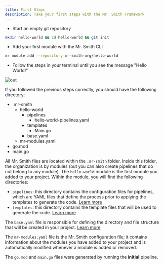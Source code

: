 ```yaml
---
title: First Steps
description: Take your first steps with the Mr. Smith Framework
---
```




- Start an empty git repository

```bash
mkdir hello-world && cd hello-world && git init
```

- Add your first module with the Mr. Smith CLI

```bash
mr module add --repository mr-smith-org/hello-world
```

- Follow the steps in your terminal until you see the message "Hello World!"

![out](https://github.com/user-attachments/assets/99762ca9-47ed-423f-b880-0891c1bfdf37)


If you followed the previous steps correctly, you should have the following directory:
<FileTree>
- .mr-smith
    - hello-world
        - pipelines
            - hello-world-pipelines.yaml 
        - templates
           -  Main.go
        - base.yaml
    - mr-modules.yaml
- go.mod
- main.go
</FileTree>

All Mr. Smith files are located within the `.mr-smith` folder. Inside this folder, the organization is by modules (but you can also create pipelines that do not belong to any module).
The `hello-world` module is the first module you added to your project.
Within the module, you will find the following directories:

- `pipelines`: this directory contains the configuration files for pipelines, which are YAML files that define the process prior to applying the templates to generate the code. [Learn more](/overview/pipelines/)
- `templates`: this directory contains the template files that will be used to generate the code. [Learn more](/overview/templates/)

The `base.yaml` file is responsible for defining the directory and file structure that will be created in your project. [Learn more](/overview/builders/)

The `mr-modules.yaml` file is the Mr. Smith configuration file; it contains information about the modules you have added to your project and is automatically modified whenever a module is added or removed.

The `go.mod` and `main.go` files were generated by running the **initial** pipeline.